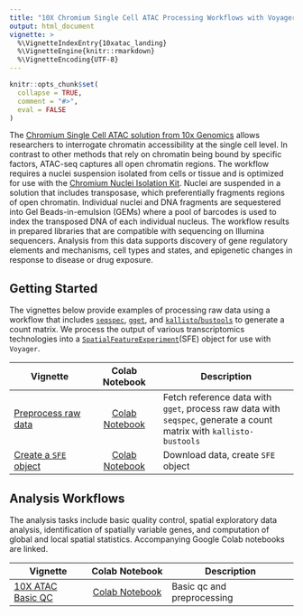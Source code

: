 ```yaml
---
title: "10X Chromium Single Cell ATAC Processing Workflows with Voyager"
output: html_document
vignette: >
  %\VignetteIndexEntry{10xatac_landing}
  %\VignetteEngine{knitr::rmarkdown}
  %\VignetteEncoding{UTF-8}
---
```

  
```r
knitr::opts_chunk$set(
  collapse = TRUE,
  comment = "#>",
  eval = FALSE
)
```

The [Chromium Single Cell ATAC solution from 10x Genomics](https://www.10xgenomics.com/products/single-cell-atac) allows researchers to interrogate chromatin accessibility at the single cell level. In contrast to other methods that rely on chromatin being bound by specific factors, ATAC-seq captures all open chromatin regions. The workflow requires a nuclei suspension isolated from cells or tissue and is optimized for use with the [Chromium Nuclei Isolation Kit](https://www.10xgenomics.com/products/nuclei-isolation). Nuclei are suspended in a solution that includes transposase, which preferentially fragments regions of open chromatin. Individual nuclei and DNA fragments are sequestered into Gel Beads-in-emulsion (GEMs) where a pool of barcodes is used to index the transposed DNA of each individual nucleus. The workflow results in prepared libraries that are compatible with sequencing on Illumina sequencers. Analysis from this data supports discovery of gene regulatory elements and mechanisms, cell types and states, and epigenetic changes in response to disease or drug exposure. 

## Getting Started

The vignettes below provide examples of processing raw data using a workflow that includes [`seqspec`](https://github.com/IGVF/seqspec), [`gget`](https://github.com/pachterlab/gget), and [`kallisto`/`bustools`](https://www.kallistobus.tools) to generate a count matrix. We process the output of various transcriptomics technologies into a [`SpatialFeatureExperiment`](https://bioconductor.org/packages/devel/bioc/html/SpatialFeatureExperiment.html)(SFE) object for use with `Voyager`. 

| Vignette | Colab Notebook | Description |
|--------------------|:---------------:|---------------------------------|
| [Preprocess raw data](https://pachterlab.github.io/voyager/articles/create_mtx_ca.html) | [Colab Notebook](https://colab.research.google.com/github/pachterlab/voyager/blob/documentation/vignettes/create_mtx_ca.ipynb) | Fetch reference data with `gget`, process raw data with `seqspec`, generate a count matrix with `kallisto-bustools`|
| [Create a `SFE` object](https://pachterlab.github.io/voyager/articles/create_sfe.html) | [Colab Notebook](https://colab.research.google.com/github/pachterlab/voyager/blob/documentation/vignettes/create_sfe.ipynb) | Download data, create `SFE` object |

## Analysis Workflows

The analysis tasks include basic quality control, spatial exploratory data analysis, identification of spatially variable genes, and computation of global and local spatial statistics. Accompanying Google Colab notebooks are linked.

| Vignette          |   Colab Notebook   | Description                   |
  |-------------------|:------------------:|-------------------------------|
  | [10X ATAC Basic QC](https://pachterlab.github.io/voyager/articles/vig13_10xatac.html) | [Colab Notebook](https://colab.research.google.com/github/pachterlab/voyager/blob/documentation/vignettes/vig13_10xatac.ipynb) | Basic qc and preprocessing |
  
